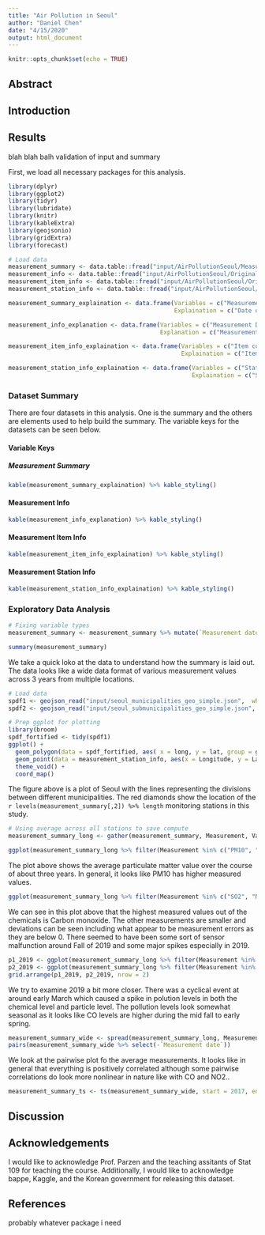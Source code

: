 ```yaml
---
title: "Air Pollution in Seoul"
author: "Daniel Chen"
date: "4/15/2020"
output: html_document
---
```


```r
knitr::opts_chunk$set(echo = TRUE)
```

## Abstract

## Introduction

## Results

blah blah balh validation of input and summary

First, we load all necessary packages for this analysis.

```r
library(dplyr)
library(ggplot2)
library(tidyr)
library(lubridate)
library(knitr)
library(kableExtra)
library(geojsonio)
library(gridExtra)
library(forecast)
```


```r
# Load data
measurement_summary <- data.table::fread("input/AirPollutionSeoul/Measurement_summary.csv")
measurement_info <- data.table::fread("input/AirPollutionSeoul/Original Data/Measurement_info.csv")
measurement_item_info <- data.table::fread("input/AirPollutionSeoul/Original Data/Measurement_item_info.csv")
measurement_station_info <- data.table::fread("input/AirPollutionSeoul/Original Data/Measurement_station_info.csv")
```

```r
measurement_summary_explaination <- data.frame(Variables = c("Measurement Date", "Station code", "Address", "Latitude", "Longitude", "SO2", "NO2", "O3", "CO", "PM10", "PM2.5"), 
                                               Explaination = c("Date of Measurement", "Station code", "Address of monitoring station", "Latitude of station", "Longitude of station", "Average Sulfur Dioxide(ppm)", "Average Nitrogen Dioxide(ppm)", "Average Ozone(ppm)", "Average Carbon Monoxide(ppm)", "Average Particulate Matter 10µg or less (µg/m^3)", "Average Particulate Matter 2.5µg or less(µg/m^3 )"))

measurement_info_explanation <- data.frame(Variables = c("Measurement Date", "Station Code", "Item Code", "Average Value", "Instrument Status"), 
                                           Explanation = c("Measurement Date", "Station Code Primary key", "Item Code Primary Key", "Average value for given item code", "Status of instrument"))

measurement_item_info_explaination <- data.frame(Variables = c("Item code", "Item name", "Unit of measurement", "Good(blue)", "Normal(green)", "Bad(yellow)", "Very bad(Red)"), 
                                                 Explaination = c("Item code primary key", "Measured item name", "Unit of measurement", "Good value", "Normal value", "Bad value", "Very bad value"))

measurement_station_info_explaination <- data.frame(Variables = c("Station code", "Station name(district)", "Address", "Latitude", "Longitude"), 
                                                    Explaination = c("Station code primary key", "District name for station", "Address of station", "Latitude", "Longitude"))
```

### Dataset Summary

There are four datasets in this analysis. One is the summary and the others are elements used to help build the summary. The variable keys for the datasets can be seen below.   

#### Variable Keys
##### Measurement Summary
```r
kable(measurement_summary_explaination) %>% kable_styling()
```

#### Measurement Info
```r
kable(measurement_info_explanation) %>% kable_styling()
```


#### Measurement Item Info
```r
kable(measurement_item_info_explaination) %>% kable_styling()
```

#### Measurement Station Info
```r
kable(measurement_station_info_explaination) %>% kable_styling()
```

### Exploratory Data Analysis

```r
# Fixing variable types
measurement_summary <- measurement_summary %>% mutate(`Measurement date` = as.POSIXct(`Measurement date`, tz = "GMT"), `Station code` = as.factor(`Station code`), Address = as.factor(Address) )
```

```r
summary(measurement_summary)
```

We take a quick loko at the data to understand how the summary is laid out. The data looks like a wide data format of various measurement values across 3 years from multiple locations.

```r
# Load data
spdf1 <- geojson_read("input/seoul_municipalities_geo_simple.json",  what = "sp")
spdf2 <- geojson_read("input/seoul_submunicipalities_geo_simple.json",  what = "sp")

# Prep ggplot for plotting
library(broom)
spdf_fortified <- tidy(spdf1)
ggplot() +
  geom_polygon(data = spdf_fortified, aes( x = long, y = lat, group = group), fill="#69b3a2", color="white") +
  geom_point(data = measurement_station_info, aes(x = Longitude, y = Latitude), size = 4, shape = 23, fill = "darkred") +
  theme_void() +
  coord_map()
```

The figure above is a plot of Seoul with the lines representing the divisions between different municipalities. The red diamonds show the location of the `r levels(measurement_summary[,2]) %>% length` monitoring stations in this study. 

```r
# Using average across all stations to save compute
measurement_summary_long <- gather(measurement_summary, Measurement, Value, SO2:PM2.5) %>% group_by(`Measurement date`, Measurement) %>% summarise(Average = mean(Value))
```

```r
ggplot(measurement_summary_long %>% filter(Measurement %in% c("PM10", "PM2.5")), aes(x = `Measurement date`, y = Average, color = Measurement)) + geom_line() + ggtitle("Average Particulate Matter(ug/m^3) Measurements over time") + ylab("Average(ug/m^3)")
```

The plot above shows the average particulate matter value over the course of about three years. In general, it looks like PM10 has higher measured values.

```r
ggplot(measurement_summary_long %>% filter(Measurement %in% c("SO2", "NO2", "O3", "CO")), aes(x = `Measurement date`, y = Average, color = Measurement)) + geom_line() + ggtitle("Average Chemical Compound(ppm) Measurements over time") + ylab("Average(ppm)")
```

We can see in this plot above that the highest measured values out of the chemicals is Carbon monoxide. The other measurements are smaller and deviations can be seen including what appear to be measurement errors as they are below 0. There seemed to have been some sort of sensor malfunction around Fall of 2019 and some major spikes especially in 2019. 

```r
p1_2019 <- ggplot(measurement_summary_long %>% filter(Measurement %in% c("SO2", "NO2", "O3", "CO")) %>% filter(`Measurement date` > ymd(20190101)), aes(x = `Measurement date`, y = Average, color = Measurement)) + geom_line() + ggtitle("Average Chemical Compound(ppm) Measurements in 2019") + ylab("Average(ppm)")
p2_2019 <- ggplot(measurement_summary_long %>% filter(Measurement %in% c("PM10", "PM2.5")) %>% filter(`Measurement date` > ymd(20190101)), aes(x = `Measurement date`, y = Average, color = Measurement)) + geom_line() + ggtitle("Average Particulate Matter(ug/m^3) Measurements in 2019") + ylab("Average(ug/m^3)")
grid.arrange(p1_2019, p2_2019, nrow = 2)
```

We try to examine 2019 a bit more closer. There was a cyclical event at around early March which caused a spike in polution levels in both the chemical level and particle level. The pollution levels look somewhat seasonal as it looks like CO levels are higher during the mid fall to early spring. 

```r
measurement_summary_wide <- spread(measurement_summary_long, Measurement, Average)
pairs(measurement_summary_wide %>% select(-`Measurement date`))
```

We look at the pairwise plot fo the average measurements. It looks like in general that everything is positively correlated although some pairwise correlations do look more nonlinear in nature like  with CO and NO2.. 

```r
measurement_summary_ts <- ts(measurement_summary_wide, start = 2017, end = 2020, frequency = 1)
```


## Discussion

## Acknowledgements
I would like to acknowledge Prof. Parzen and the teaching assitants of Stat 109 for teaching the course. Additionally, I would like to acknowledge bappe, Kaggle, and the Korean government for releasing this dataset.


## References
probably whatever package i need